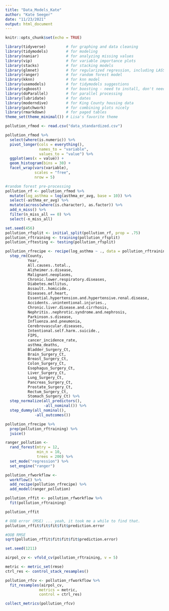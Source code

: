 ```yaml
---
title: "Data_Models_Kate"
author: "Kate Seeger"
date: "11/23/2021"
output: html_document
---
```


```r
knitr::opts_chunk$set(echo = TRUE)
```

```r
library(tidyverse)         # for graphing and data cleaning
library(tidymodels)        # for modeling
library(naniar)            # for analyzing missing values
library(vip)               # for variable importance plots
library(stacks)            # for stacking models
library(glmnet)            # for regularized regression, including LASSO
library(ranger)            # for random forest model
library(kknn)              # for knn model
library(usemodels)         # for tidymodels suggestions
library(xgboost)           # for boosting - need to install, don't need to load
library(doParallel)        # for parallel processing
library(lubridate)         # for dates
library(moderndive)        # for King County housing data
library(patchwork)         # for combining plots nicely
library(rmarkdown)         # for paged tables
theme_set(theme_minimal()) # Lisa's favorite theme
```


```r
pollution_rfmod <- read.csv("data_standardized.csv")
```

```r
pollution_rfmod %>% 
  select(where(is.numeric)) %>% 
  pivot_longer(cols = everything(),
               names_to = "variable", 
               values_to = "value") %>% 
  ggplot(aes(x = value)) +
  geom_histogram(bins = 30) +
  facet_wrap(vars(variable), 
             scales = "free", 
             nrow = 5)

```

```r
#random forest pre-processing 
pollution_rf <- pollution_rfmod %>%
  mutate(log_asthma = log(asthma_er_avg, base = 10)) %>% 
  select(-asthma_er_avg) %>% 
  mutate(across(where(is.character), as.factor)) %>% 
  add_n_miss() %>% 
  filter(n_miss_all == 0) %>% 
  select(-n_miss_all)
```


```r
set.seed(456)
pollution_rfsplit <- initial_split(pollution_rf, prop = .75)
pollution_rftraining <- training(pollution_rfsplit)
pollution_rftesting <- testing(pollution_rfsplit)

```


```r
pollution_rfrecipe <- recipe(log_asthma ~ ., data = pollution_rftraining) %>% 
  step_rm(County,
          Year,
          All.causes..total.,
          Alzheimer.s.disease,
          Malignant.neoplasms,
          Chronic.lower.respiratory.diseases,
          Diabetes.mellitus,
          Assault..homicide.,
          Diseases.of.heart,
          Essential.hypertension.and.hypertensive.renal.disease,
          Accidents..unintentional.injuries.,
          Chronic.liver.disease.and.cirrhosis,
          Nephritis..nephrotic.syndrome.and.nephrosis,
          Parkinson.s.disease,
          Influenza.and.pneumonia,
          Cerebrovascular.diseases,
          Intentional.self.harm..suicide.,
          FIPS,
          cancer_incidence_rate,
          asthma_deaths,
          Bladder_Surgery_Ct,
          Brain_Surgery_Ct,
          Breast_Surgery_Ct,
          Colon_Surgery_Ct,
          Esophagus_Surgery_Ct,
          Liver_Surgery_Ct,
          Lung_Surgery_Ct,
          Pancreas_Surgery_Ct,
          Prostate_Surgery_Ct,
          Rectum_Surgery_Ct,
          Stomach_Surgery_Ct) %>% 
  step_normalize(all_predictors(), 
                 -all_nominal()) %>% 
  step_dummy(all_nominal(), 
             -all_outcomes())
```

```r
pollution_rfrecipe %>% 
  prep(pollution_rftraining) %>%
  juice()
```
```r
ranger_pollution <- 
  rand_forest(mtry = 12, 
              min_n = 10, 
              trees = 200) %>% 
  set_mode("regression") %>% 
  set_engine("ranger")
```

```r
pollution_rfworkflow <- 
  workflow() %>% 
  add_recipe(pollution_rfrecipe) %>% 
  add_model(ranger_pollution) 
```

```r
pollution_rffit <- pollution_rfworkflow %>% 
  fit(pollution_rftraining)

pollution_rffit
```
```r
# OOB error (MSE) ... yeah, it took me a while to find that.
pollution_rffit$fit$fit$fit$prediction.error

#OOB RMSE
sqrt(pollution_rffit$fit$fit$fit$prediction.error)
```

```r
set.seed(1211)

airpol_cv <- vfold_cv(pollution_rftraining, v = 5) 

metric <- metric_set(rmse) 
ctrl_res <- control_stack_resamples() 

pollution_rfcv <- pollution_rfworkflow %>%
  fit_resamples(airpol_cv, 
               metrics = metric, 
               control = ctrl_res) 

collect_metrics(pollution_rfcv)


```

